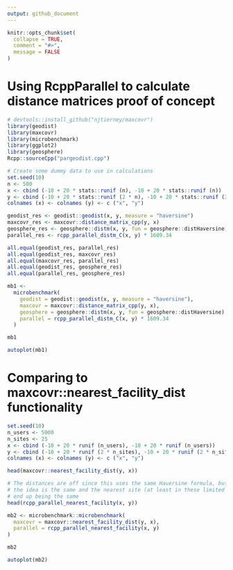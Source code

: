 ```yaml
---
output: github_document
---
```


<!-- README.md is generated from README.Rmd. Please edit that file -->

```r
knitr::opts_chunk$set(
  collapse = TRUE,
  comment = "#>",
  message = FALSE
)
```
# Using RcppParallel to calculate distance matrices proof of concept

<!-- badges: start -->
<!-- badges: end -->

```r
# devtools::install_github("njtierney/maxcovr")
library(geodist)
library(maxcovr)
library(microbenchmark)
library(ggplot2)
library(geosphere)
Rcpp::sourceCpp("pargeodist.cpp")
```

```r
# Create some dummy data to use in calculations
set.seed(10)
n <- 500
x <- cbind (-10 + 20 * stats::runif (n), -10 + 20 * stats::runif (n))
y <- cbind (-10 + 20 * stats::runif (2 * n), -10 + 20 * stats::runif (2 * n))
colnames (x) <- colnames (y) <- c ("x", "y")

geodist_res <- geodist::geodist(x, y, measure = "haversine")
maxcovr_res <- maxcovr::distance_matrix_cpp(y, x)
geosphere_res <- geosphere::distm(x, y, fun = geosphere::distHaversine)
parallel_res <- rcpp_parallel_distm_C(x, y) * 1609.34

all.equal(geodist_res, parallel_res)
all.equal(geodist_res, maxcovr_res)
all.equal(maxcovr_res, parallel_res)
all.equal(geodist_res, geosphere_res)
all.equal(parallel_res, geosphere_res)

mb1 <-
  microbenchmark(
    geodist = geodist::geodist(x, y, measure = "haversine"),
    maxcovr = maxcovr::distance_matrix_cpp(y, x),
    geosphere = geosphere::distm(x, y, fun = geosphere::distHaversine),
    parallel = rcpp_parallel_distm_C(x, y) * 1609.34
  )

mb1

autoplot(mb1)
```

# Comparing to maxcovr::nearest_facility_dist functionality
```r
set.seed(10)
n_users <- 5000
n_sites <- 25
x <- cbind (-10 + 20 * runif (n_users), -10 + 20 * runif (n_users))
y <- cbind (-10 + 20 * runif (2 * n_sites), -10 + 20 * runif (2 * n_sites))
colnames (x) <- colnames (y) <- c ("x", "y")

head(maxcovr::nearest_facility_dist(y, x))

# The distances are off since this uses the same Haversine formula, but
# the idea is the same and the nearest site (at least in these limited cases)
# end up being the same
head(rcpp_parallel_nearest_facility(x, y))

mb2 <- microbenchmark::microbenchmark(
  maxcovr = maxcovr::nearest_facility_dist(y, x),
  parallel = rcpp_parallel_nearest_facility(x, y)
)

mb2

autoplot(mb2)
```
